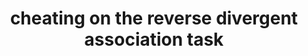 ---
title: 'cheating on the reverse divergent association task'
description: 'using K-means clustering to find the seven most semantically related words'
publishDate: '2024 Mar 5'
lastUpdateDate: ''
heroImage: '/src/assets/placeholder.jpg'
draft: true
---